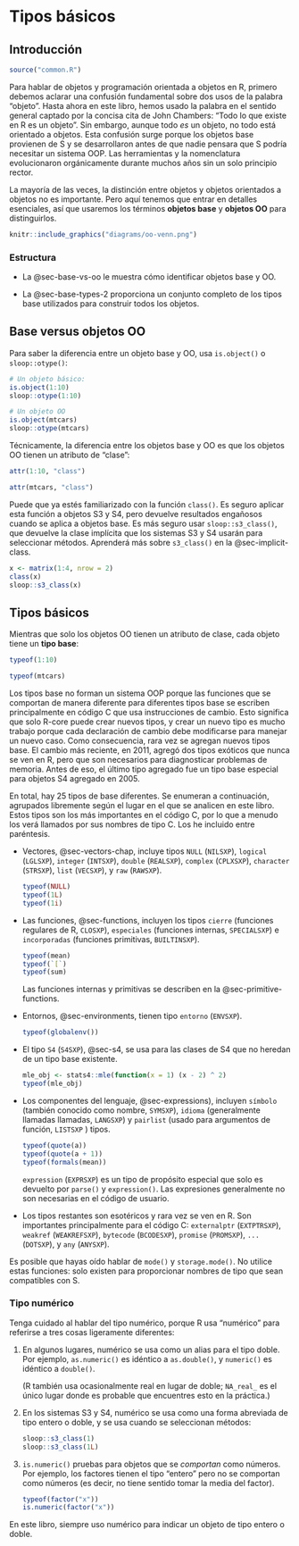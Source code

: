 # Tipos básicos {#sec-base-types}

## Introducción

\index{base objects} \index{OO objects}

```r
source("common.R")
```

Para hablar de objetos y programación orientada a objetos en R, primero debemos aclarar una confusión fundamental sobre dos usos de la palabra "objeto". Hasta ahora en este libro, hemos usado la palabra en el sentido general captado por la concisa cita de John Chambers: "Todo lo que existe en R es un objeto". Sin embargo, aunque todo *es* un objeto, no todo está orientado a objetos. Esta confusión surge porque los objetos base provienen de S y se desarrollaron antes de que nadie pensara que S podría necesitar un sistema OOP. Las herramientas y la nomenclatura evolucionaron orgánicamente durante muchos años sin un solo principio rector.

La mayoría de las veces, la distinción entre objetos y objetos orientados a objetos no es importante. Pero aquí tenemos que entrar en detalles esenciales, así que usaremos los términos **objetos base** y **objetos OO** para distinguirlos.

```r
knitr::include_graphics("diagrams/oo-venn.png")
```

### Estructura {.unnumbered}

-   La @sec-base-vs-oo le muestra cómo identificar objetos base y OO.

-   La @sec-base-types-2 proporciona un conjunto completo de los tipos base utilizados para construir todos los objetos.

## Base versus objetos OO {#sec-base-vs-oo}

```{=tex}
\index{is.object()}
\index{otype()}
```
\index{attributes!class} \index{class()}

Para saber la diferencia entre un objeto base y OO, usa `is.object()` o `sloop::otype()`:

```r
# Un objeto básico:
is.object(1:10)
sloop::otype(1:10)

# Un objeto OO
is.object(mtcars)
sloop::otype(mtcars)
```

Técnicamente, la diferencia entre los objetos base y OO es que los objetos OO tienen un atributo de "clase":

```r
attr(1:10, "class")

attr(mtcars, "class")
```

Puede que ya estés familiarizado con la función `class()`. Es seguro aplicar esta función a objetos S3 y S4, pero devuelve resultados engañosos cuando se aplica a objetos base. Es más seguro usar `sloop::s3_class()`, que devuelve la clase implícita que los sistemas S3 y S4 usarán para seleccionar métodos. Aprenderá más sobre `s3_class()` en la @sec-implicit-class.

```r
x <- matrix(1:4, nrow = 2)
class(x)
sloop::s3_class(x)
```

## Tipos básicos {#sec-base-types-2}

\index{typeof()}

\index{base type|see {\texttt{typeof()}}}

Mientras que solo los objetos OO tienen un atributo de clase, cada objeto tiene un **tipo base**:

```r
typeof(1:10)

typeof(mtcars)
```

Los tipos base no forman un sistema OOP porque las funciones que se comportan de manera diferente para diferentes tipos base se escriben principalmente en código C que usa instrucciones de cambio. Esto significa que solo R-core puede crear nuevos tipos, y crear un nuevo tipo es mucho trabajo porque cada declaración de cambio debe modificarse para manejar un nuevo caso. Como consecuencia, rara vez se agregan nuevos tipos base. El cambio más reciente, en 2011, agregó dos tipos exóticos que nunca se ven en R, pero que son necesarios para diagnosticar problemas de memoria. Antes de eso, el último tipo agregado fue un tipo base especial para objetos S4 agregado en 2005.

```{=html}
<!-- 
https://github.com/wch/r-source/blob/f5bb85782509ddadbcec94ab7648886c2d008bda/src/main/util.c#L185-L211-->
```
En total, hay 25 tipos de base diferentes. Se enumeran a continuación, agrupados libremente según el lugar en el que se analicen en este libro. Estos tipos son los más importantes en el código C, por lo que a menudo los verá llamados por sus nombres de tipo C. Los he incluido entre paréntesis.

-   Vectores, @sec-vectors-chap, incluye tipos `NULL` (`NILSXP`), `logical` (`LGLSXP`), `integer` (`INTSXP`), `double` (`REALSXP`), `complex` (`CPLXSXP`), `character` (`STRSXP`), `list` (`VECSXP`), y `raw` (`RAWSXP`).

    ```r
    typeof(NULL)
    typeof(1L)
    typeof(1i)
    ```

-   Las funciones, @sec-functions, incluyen los tipos `cierre` (funciones regulares de R, `CLOSXP`), `especiales` (funciones internas, `SPECIALSXP`) e `incorporadas` (funciones primitivas, `BUILTINSXP`).

    ```r
    typeof(mean)
    typeof(`[`)
    typeof(sum)    
    ```

    Las funciones internas y primitivas se describen en la @sec-primitive-functions.

-   Entornos, @sec-environments, tienen tipo `entorno` (`ENVSXP`).

    ```r
    typeof(globalenv())
    ```

-   El tipo `S4` (`S4SXP`), @sec-s4, se usa para las clases de S4 que no heredan de un tipo base existente.

    ```r
    mle_obj <- stats4::mle(function(x = 1) (x - 2) ^ 2)
    typeof(mle_obj)
    ```

-   Los componentes del lenguaje, @sec-expressions), incluyen `símbolo` (también conocido como nombre, `SYMSXP`), `idioma` (generalmente llamadas llamadas, `LANGSXP`) y `pairlist` (usado para argumentos de función, `LISTSXP` ) tipos.

    ```r
    typeof(quote(a))
    typeof(quote(a + 1))
    typeof(formals(mean))
    ```

    `expression` (`EXPRSXP`) es un tipo de propósito especial que solo es devuelto por `parse()` y `expression()`. Las expresiones generalmente no son necesarias en el código de usuario.

-   Los tipos restantes son esotéricos y rara vez se ven en R. Son importantes principalmente para el código C: `externalptr` (`EXTPTRSXP`), `weakref` (`WEAKREFSXP`), `bytecode` (`BCODESXP`), `promise` (`PROMSXP`), `...` (`DOTSXP`), y `any` (`ANYSXP`).

\index{mode()}

Es posible que hayas oído hablar de `mode()` y `storage.mode()`. No utilice estas funciones: solo existen para proporcionar nombres de tipo que sean compatibles con S.

### Tipo numérico {#sec-numeric-type}

\index{numeric vectors} \index{vectors!numeric|see {numeric vectors}}

Tenga cuidado al hablar del tipo numérico, porque R usa "numérico" para referirse a tres cosas ligeramente diferentes:

1.  En algunos lugares, numérico se usa como un alias para el tipo doble. Por ejemplo, `as.numeric()` es idéntico a `as.double()`, y `numeric()` es idéntico a `double()`.

    (R también usa ocasionalmente real en lugar de doble; `NA_real_` es el único lugar donde es probable que encuentres esto en la práctica.)

2.  En los sistemas S3 y S4, numérico se usa como una forma abreviada de tipo entero o doble, y se usa cuando se seleccionan métodos:

    ```r
    sloop::s3_class(1)
    sloop::s3_class(1L)
    ```

3.  `is.numeric()` pruebas para objetos que se *comportan* como números. Por ejemplo, los factores tienen el tipo "entero" pero no se comportan como números (es decir, no tiene sentido tomar la media del factor).

    ```r
    typeof(factor("x"))
    is.numeric(factor("x"))
    ```

En este libro, siempre uso numérico para indicar un objeto de tipo entero o doble.
